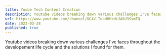 ```yaml
---
title: Yoube Tech Content Creation
description: Youtube videos breaking down various challenges I've faces throughout the developement life cycle and the solutions I found for them.
url: https://www.youtube.com/channel/UC4V-TeaHHHkdcJAkU3SsmTQ
date: 2023-03-28
published: true
---
```


Youtube videos breaking down various challenges I've faces throughout the developement life cycle and the solutions I found for them.
